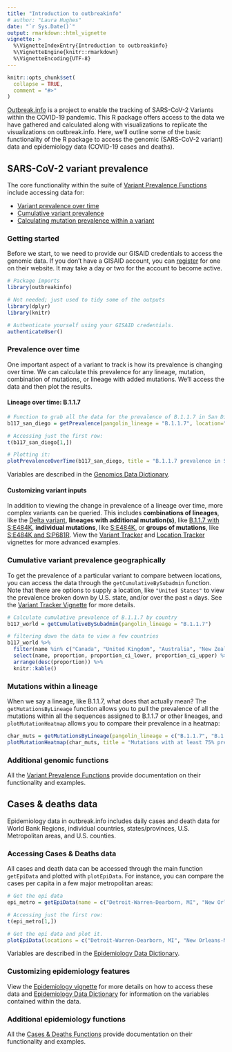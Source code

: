 ```yaml
---
title: "Introduction to outbreakinfo"
# author: "Laura Hughes"
date: "`r Sys.Date()`"
output: rmarkdown::html_vignette
vignette: >
  %\VignetteIndexEntry{Introduction to outbreakinfo}
  %\VignetteEngine{knitr::rmarkdown}
  %\VignetteEncoding{UTF-8}
---
```


```r
knitr::opts_chunk$set(
  collapse = TRUE,
  comment = "#>"
)
```
[Outbreak.info](https://outbreak.info) is a project to enable the tracking of SARS-CoV-2 Variants within the COVID-19 pandemic. This R package offers access to the data we have gathered and calculated along with visualizations to replicate the visualizations on outbreak.info. Here, we'll outline some of the basic functionality of the R package to access the genomic (SARS-CoV-2 variant) data and epidemiology data (COVID-19 cases and deaths).

## SARS-CoV-2 variant prevalence

The core functionality within the suite of [Variant Prevalence Functions](https://outbreak-info.github.io/R-outbreak-info/reference/index.html#section-sars-cov-variant-prevalence) include accessing data for:

- [Variant prevalence over time](#prevalence-over-time)
- [Cumulative variant prevalence](#cumulative-variant-prevalence)
- [Calculating mutation prevalence within a variant](#muations-within-a-variant)

### Getting started
Before we start, to we need to provide our GISAID credentials to access the genomic data.
If you don't have a GISAID account, you can [register](https://www.gisaid.org/registration/register/)
for one on their website. It may take a day or two for the account to become active.
```r
# Package imports
library(outbreakinfo)

# Not needed; just used to tidy some of the outputs
library(dplyr)
library(knitr) 
```

```r
# Authenticate yourself using your GISAID credentials.
authenticateUser()
```


### Prevalence over time
One important aspect of a variant to track is how its prevalence is changing over time. We can calculate this prevalence for any lineage, mutation, combination of mutations, or lineage with added mutations. We'll access the data and then plot the results.

#### Lineage over time: B.1.1.7
```r
# Function to grab all the data for the prevalence of B.1.1.7 in San Diego
b117_san_diego = getPrevalence(pangolin_lineage = "B.1.1.7", location="San Diego")

# Accessing just the first row:
t(b117_san_diego[1,])

# Plotting it:
plotPrevalenceOverTime(b117_san_diego, title = "B.1.1.7 prevalence in San Diego")
```
Variables are described in the [Genomics Data Dictionary](https://outbreak-info.github.io/R-outbreak-info/reference/genomicsDataDictionary.html).

#### Customizing variant inputs
In addition to viewing the change in prevalence of a lineage over time, more complex variants can be queried. This includes **combinations of lineages**, like the [Delta variant](https://outbreak.info/situation-reports/delta), **lineages with additional mutation(s)**, like [B.1.1.7 with S:E484K](https://outbreak.info/situation-reports?muts=S%3AE484K&pango=B.1.1.7), **individual mutations**, like [S:E484K](https://outbreak.info/situation-reports?muts=S%3AE484K), or **groups of mutations**, like [S:E484K and S:P681R](https://outbreak.info/situation-reports?muts=S%3AE484K&muts=S%3AP681R). View the [Variant Tracker](varianttracker.html) and [Location Tracker](locationtracker.html) vignettes for more advanced examples.

### Cumulative variant prevalence geographically
To get the prevalence of a particular variant to compare between locations, you can access the data through the `getCumulativeBySubadmin` function. Note that there are options to supply a location, like `"United States"` to view the prevalence broken down by U.S. state, and/or over the past `n` days. See the [Variant Tracker Vignette](varianttracker.html) for more details.
```r
# Calculate cumulative prevalence of B.1.1.7 by country
b117_world = getCumulativeBySubadmin(pangolin_lineage = "B.1.1.7")

# filtering down the data to view a few countries
b117_world %>% 
  filter(name %in% c("Canada", "United Kingdom", "Australia", "New Zealand")) %>%
  select(name, proportion, proportion_ci_lower, proportion_ci_upper) %>% 
  arrange(desc(proportion)) %>% 
  knitr::kable()
```


### Mutations within a lineage
When we say a lineage, like B.1.1.7, what does that actually mean?  The `getMutationsByLineage` function allows you to pull the prevalence of all the mutations within all the sequences assigned to B.1.1.7 or other lineages, and  `plotMutationHeatmap` allows you to compare their prevalence in a heatmap:
```r
char_muts = getMutationsByLineage(pangolin_lineage = c("B.1.1.7", "B.1.351", "B.1.617.2", "P.1"))
plotMutationHeatmap(char_muts, title = "Mutations with at least 75% prevalence in Variants of Concern", lightBorders = FALSE)
```



### Additional genomic functions
All the [Variant Prevalence Functions](https://outbreak-info.github.io/R-outbreak-info/reference/index.html#section-sars-cov-variant-prevalence) provide documentation on their functionality and examples.

## Cases & deaths data
Epidemiology data in outbreak.info includes daily cases and death data for World Bank Regions, individual countries, states/provinces, U.S. Metropolitan areas, and U.S. counties.

### Accessing Cases & Deaths data
All cases and death data can be accessed through the main function `getEpiData` and plotted with `plotEpiData`. For instance, you can compare the cases per capita in a few major metropolitan areas:
```r
# Get the epi data
epi_metro = getEpiData(name = c("Detroit-Warren-Dearborn, MI", "New Orleans-Metairie, LA"))

# Accessing just the first row:
t(epi_metro[1,])

# Get the epi data and plot it.
plotEpiData(locations = c("Detroit-Warren-Dearborn, MI", "New Orleans-Metairie, LA"), variable = "confirmed_rolling_per_100k")
```

Variables are described in the [Epidemiology Data Dictionary](https://outbreak-info.github.io/R-outbreak-info/reference/epidemiologyDataDictionary.html).

### Customizing epidemiology features
View the [Epidemiology vignette](outbreakvignette.html) for more details on how to access these data and [Epidemiology Data Dictionary](https://outbreak-info.github.io/R-outbreak-info/reference/epidemiologyDataDictionary.html) for information on the variables contained within the data.

### Additional epidemiology functions
All the [Cases & Deaths Functions](https://outbreak-info.github.io/R-outbreak-info/reference/index.html#section-cases-deaths) provide documentation on their functionality and examples.
